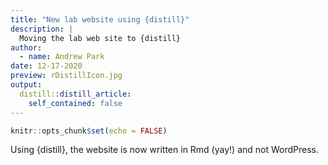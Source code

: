 ```yaml
---
title: "New lab website using {distill}"
description: |
  Moving the lab web site to {distill}
author:
  - name: Andrew Park
date: 12-17-2020
preview: rDistillIcon.jpg
output:
  distill::distill_article:
    self_contained: false
---
```



```r
knitr::opts_chunk$set(echo = FALSE)
```

Using {distill}, the website is now written in Rmd (yay!) and not WordPress. 
